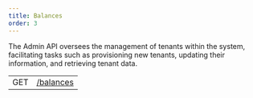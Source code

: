 ```yaml
---
title: Balances
order: 3
---
```



The Admin API oversees the management of tenants within the system, facilitating tasks such as provisioning new tenants, updating their information, and retrieving tenant data.

<EndpointsTable title="Endpoints">

| | |
| --- | --------------------- |
| GET | [/balances](../get-organization-circle-balances.api.mdx) |


</EndpointsTable>
